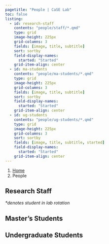 ```yaml
---
pagetitle: "People | CaSE Lab"
toc: false
listing: 
  - id: research-staff
    contents: "people/staff/*.qmd"
    type: grid
    image-height: 225px
    grid-columns: 3
    fields: [image, title, subtitle]
    sort: sortby
    field-display-names: 
      started: "Started"
    grid-item-align: center
  - id: ma-students
    contents: "people/ma-students/*.qmd"
    type: grid
    image-height: 225px
    grid-columns: 3
    fields: [image, title, subtitle]
    sort: sortby
    field-display-names: 
      started: "Started"
    grid-item-align: center
  - id: ug-students
    contents: "people/ug-students/*.qmd"
    type: grid
    image-height: 225px
    grid-columns: 3
    sort: sortby
    fields: [image, title, subtitle, started]
    field-display-names: 
      started: "Started"
    grid-item-align: center
---
```


```{=html}
<nav aria-label="breadcrumb">
  <ol class="breadcrumb">
    <li class="breadcrumb-item"><a href="index.html">Home</a></li>
    <li class="breadcrumb-item active" aria-current="page">People</li>
  </ol>
</nav>
```

## Research Staff

::: {#research-staff}
:::

*\*denotes student in lab rotation*

## Master's Students

::: {#ma-students}
:::

## Undergraduate Students

::: {#ug-students}
:::
